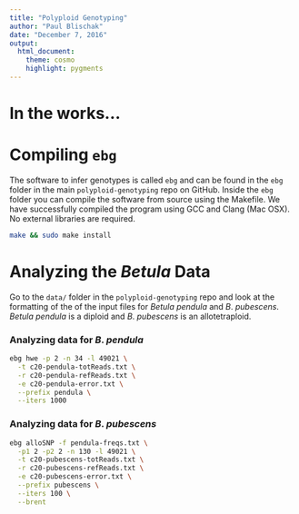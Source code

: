 ```yaml
---
title: "Polyploid Genotyping"
author: "Paul Blischak"
date: "December 7, 2016"
output:
  html_document:
    theme: cosmo
    highlight: pygments
---
```


# **In the works...**

# Compiling `ebg`

The software to infer genotypes is called `ebg` and can be found in the `ebg` folder in the main `polyploid-genotyping` repo on GitHub. Inside the `ebg` folder you can compile the software from source using the Makefile. We have successfully compiled the program using GCC and Clang (Mac OSX). No external libraries are required.

```bash
make && sudo make install
```

# Analyzing the *Betula* Data

Go to the `data/` folder in the `polyploid-genotyping` repo and look at the formatting of the of the input files for *Betula pendula* and *B*. *pubescens*. *Betula pendula* is a diploid and *B*. *pubescens* is an allotetraploid.

### Analyzing data for *B*. *pendula*

```bash
ebg hwe -p 2 -n 34 -l 49021 \
  -t c20-pendula-totReads.txt \
  -r c20-pendula-refReads.txt \
  -e c20-pendula-error.txt \
  --prefix pendula \
  --iters 1000
```

### Analyzing data for *B*. *pubescens*

```bash
ebg alloSNP -f pendula-freqs.txt \
  -p1 2 -p2 2 -n 130 -l 49021 \
  -t c20-pubescens-totReads.txt \
  -r c20-pubescens-refReads.txt \
  -e c20-pubescens-error.txt \
  --prefix pubescens \
  --iters 100 \
  --brent
```